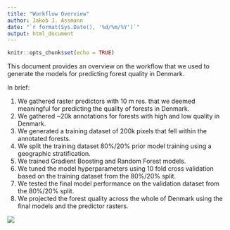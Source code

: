 ```yaml
---
title: "Workflow Overview"
author: Jakob J. Assmann
date: "`r format(Sys.Date(), '%d/%m/%Y')`"
output: html_document
---
```


```r
knitr::opts_chunk$set(echo = TRUE)
```

This document provides an overview on the workflow that we used to generate
the models for predicting forest quality in Denmark.

In brief: 

1. We gathered raster predictors with 10 m res. that we deemed meaningful for predicting the quality of forests in Denmark.
2. We gathered ~20k annotations for forests with high and low quality in Denmark. 
3. We generated a training dataset of 200k pixels that fell within the annotated forests.
4. We split the training dataset 80%/20% prior model training using a geographic stratification. 
5. We trained Gradient Boosting and Random Forest models.
6. We tuned the model hyperparameters using 10 fold cross validation based on the training dataset from the 80%/20% split. 
7. We tested the final model performance on the validation dataset from the 80%/20% split. 
8. We projected the forest quality across the whole of Denmark using the final models and the predictor rasters. 

![](figures/figure_1_workflow.png)

